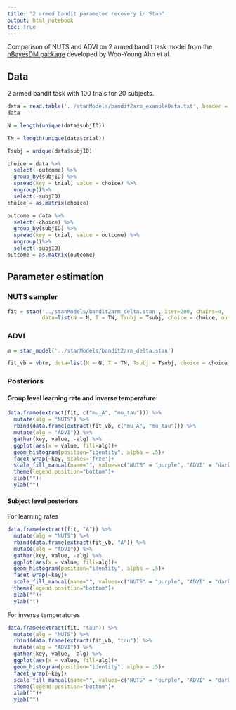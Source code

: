 ```yaml
---
title: "2 armed bandit parameter recovery in Stan"
output: html_notebook
toc: True
---
```


Comparison of NUTS and ADVI on 2 armed bandit task model from the [hBayesDM package](https://ccs-lab.github.io/hBayesDM/articles/getting_started.html) developed by Woo-Young Ahn et al. 

## Data

2 armed bandit task with 100 trials for 20 subjects.

```r
data = read.table('../stanModels/bandit2arm_exampleData.txt', header = T)
data
```
```r
N = length(unique(data$subjID))

TN = length(unique(data$trial))

Tsubj = unique(data$subjID)

choice = data %>%
  select(-outcome) %>%
  group_by(subjID) %>%
  spread(key = trial, value = choice) %>%
  ungroup()%>%
  select(-subjID)
choice = as.matrix(choice)

outcome = data %>%
  select(-choice) %>%
  group_by(subjID) %>%
  spread(key = trial, value = outcome) %>%
  ungroup()%>%
  select(-subjID)
outcome = as.matrix(outcome)

```

## Parameter estimation 

### NUTS sampler

```r
fit = stan('../stanModels/bandit2arm_delta.stan', iter=200, chains=4, 
           data=list(N = N, T = TN, Tsubj = Tsubj, choice = choice, outcome = outcome))
```

### ADVI

```r
m = stan_model('../stanModels/bandit2arm_delta.stan')
```

```r
fit_vb = vb(m, data=list(N = N, T = TN, Tsubj = Tsubj, choice = choice, outcome = outcome))
```

### Posteriors

#### Group level learning rate and inverse temperature

```r
data.frame(extract(fit, c("mu_A", "mu_tau"))) %>%
  mutate(alg = "NUTS") %>%
  rbind(data.frame(extract(fit_vb, c("mu_A", "mu_tau"))) %>%
  mutate(alg = "ADVI")) %>%
  gather(key, value, -alg) %>%
  ggplot(aes(x = value, fill=alg))+
  geom_histogram(position="identity", alpha = .5)+
  facet_wrap(~key, scales='free')+
  scale_fill_manual(name="", values=c("NUTS" = "purple", "ADVI" = "dark green"))+
  theme(legend.position="bottom")+
  xlab("")+
  ylab("")
```
#### Subject level posteriors

For learning rates

```r
data.frame(extract(fit, "A")) %>%
  mutate(alg = "NUTS") %>%
  rbind(data.frame(extract(fit_vb, "A")) %>%
  mutate(alg = "ADVI")) %>%
  gather(key, value, -alg) %>%
  ggplot(aes(x = value, fill=alg))+
  geom_histogram(position="identity", alpha = .5)+
  facet_wrap(~key)+
  scale_fill_manual(name="", values=c("NUTS" = "purple", "ADVI" = "dark green"))+
  theme(legend.position="bottom")+
  xlab("")+
  ylab("")
```
For inverse temperatures

```r
data.frame(extract(fit, "tau")) %>%
  mutate(alg = "NUTS") %>%
  rbind(data.frame(extract(fit_vb, "tau")) %>%
  mutate(alg = "ADVI")) %>%
  gather(key, value, -alg) %>%
  ggplot(aes(x = value, fill=alg))+
  geom_histogram(position="identity", alpha = .5)+
  facet_wrap(~key)+
  scale_fill_manual(name="", values=c("NUTS" = "purple", "ADVI" = "dark green"))+
  theme(legend.position="bottom")+
  xlab("")+
  ylab("")
```
